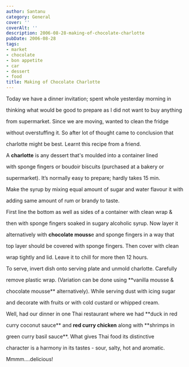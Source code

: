 ```yaml
---
author: Santanu
category: General
cover: ''
coverAlt: ''
description: 2006-08-28-making-of-chocolate-charlotte
pubDate: 2006-08-28
tags:
- market
- chocolate
- bon appetite
- car
- dessert
- food
title: Making of Chocolate Charlotte
---
```


Today we have a dinner invitation; spent whole yesterday morning in

thinking what would be good to prepare as I did not want to buy anything

from supermarket. Since we are moving, wanted to clean the fridge

without overstuffing it. So after lot of thought came to conclusion that

charlotte might be best. Learnt this recipe from a friend.



  

A **charlotte** is any dessert that's moulded into a container lined

with sponge fingers or boudoir biscuits (purchased at a bakery or

supermarket). It’s normally easy to prepare; hardly takes 15 min.



  



  

Make the syrup by mixing equal amount of sugar and water flavour it with

adding same amount of rum or brandy to taste.



  

First line the bottom as well as sides of a container with clean wrap &

then with sponge fingers soaked in sugary alcoholic syrup. Now layer it

alternatively with **chocolate mouss**e and sponge fingers in a way that

top layer should be covered with sponge fingers. Then cover with clean

wrap tightly and lid. Leave it to chill for more then 12 hours.



  

To serve, invert dish onto serving plate and unmold charlotte. Carefully

remove plastic wrap. (Variation can be done using **vanilla mousse &

chocolate mousse** alternatively). While serving dust with icing sugar

and decorate with fruits or with cold custard or whipped cream.



  







  

Well, had our dinner in one Thai restaurant where we had **duck in red

curry coconut sauce** and **red curry chicken** along with **shrimps in

green curry basil sauce**. What gives Thai food its distinctive

character is a harmony in its tastes - sour, salty, hot and aromatic.

Mmmm....delicious!